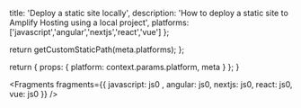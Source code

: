 
  title: 'Deploy a static site locally',
  description:
    'How to deploy a static site to Amplify Hosting using a local project',
  platforms: ['javascript','angular','nextjs','react','vue'] 
};

  return getCustomStaticPath(meta.platforms);
};

  return {
    props: {
      platform: context.params.platform,
      meta
    }
  };
}


<Fragments fragments={{  javascript: js0 , angular: js0, nextjs: js0, react: js0, vue: js0 }} />
